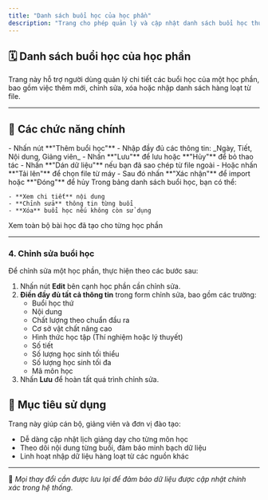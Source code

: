 ```yaml
---
title: "Danh sách buổi học của học phần"
description: "Trang cho phép quản lý và cập nhật danh sách buổi học thuộc từng học phần trong hệ thống FMedu."
---
```


## 🗓️ Danh sách buổi học của học phần

Trang này hỗ trợ người dùng quản lý chi tiết các buổi học của một học phần, bao gồm việc thêm mới, chỉnh sửa, xóa hoặc nhập danh sách hàng loạt từ file.

---

## 📌 Các chức năng chính

<CardGroup cols="2">
  <Card title="1. Thêm buổi học" icon="plus-circle">
    - Nhấn nút **"Thêm buổi học"**
    - Nhập đầy đủ các thông tin: _Ngày, Tiết, Nội dung, Giảng viên_
    - Nhấn **"Lưu"** để lưu hoặc **"Hủy"** để bỏ thao tác
  </Card>
  <Card title="2. Cập nhật danh sách buổi học" icon="upload-cloud">
    - Nhấn **"Dán dữ liệu"** nếu bạn đã sao chép từ file ngoài
    - Hoặc nhấn **"Tải lên"** để chọn file từ máy
    - Sau đó nhấn **"Xác nhận"** để import hoặc **"Đóng"** để hủy
  </Card>
  <Card title="3. Quản lý từng buổi học" icon="file-text">
    Trong bảng danh sách buổi học, bạn có thể:

    - **Xem chi tiết** nội dung
    - **Chỉnh sửa** thông tin từng buổi
    - **Xóa** buổi học nếu không còn sử dụng
  </Card>
  <Card title="4. Danh sách bài học của học phần" icon="list" href="/ttdm-chuyen-nganh/DANHMUCHOCPHAN/danhsachbaihoc">
    Xem toàn bộ bài học đã tạo cho từng học phần
  </Card>
</CardGroup>

---

### 4. Chỉnh sửa buổi học

Để chỉnh sửa một học phần, thực hiện theo các bước sau:

1. Nhấn nút **Edit** bên cạnh học phần cần chỉnh sửa.
2. **Điền đầy đủ tất cả thông tin** trong form chỉnh sửa, bao gồm các trường:
   - Buổi học thứ
   - Nội dung
   - Chất lượng theo chuẩn đầu ra
   - Cơ sở vật chất nâng cao
   - Hình thức học tập (Thí nghiệm hoặc lý thuyết)
   - Số tiết
   - Số lượng học sinh tối thiểu
   - Số lượng học sinh tối đa
   - Mã môn học
3. Nhấn **Lưu** để hoàn tất quá trình chỉnh sửa.

## 🎯 Mục tiêu sử dụng

Trang này giúp cán bộ, giảng viên và đơn vị đào tạo:

- Dễ dàng cập nhật lịch giảng dạy cho từng môn học
- Theo dõi nội dung từng buổi, đảm bảo minh bạch dữ liệu
- Linh hoạt nhập dữ liệu hàng loạt từ các nguồn khác

---

📍 _Mọi thay đổi cần được lưu lại để đảm bảo dữ liệu được cập nhật chính xác trong hệ thống._
